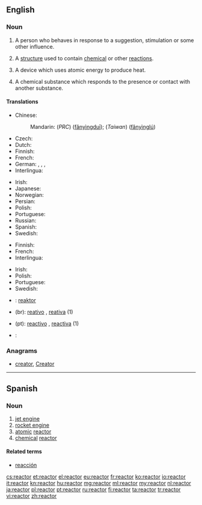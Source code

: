 ==English==

===Noun===
{{en-noun}}

# A person who behaves in response to a suggestion, stimulation or some other influence.
# {{context|industrial|lang=en}} A [[structure]] used to contain [[chemical]] or other [[reaction]]s.
# {{context|nuclear physics|lang=en}} A device which uses atomic energy to produce heat.
# {{context|chemistry|lang=en}} A chemical substance which responds to the presence or contact with another substance.

====Translations====
{{trans-top|a person who behaves in response to a suggestion, stimulation or some other influence}}
{{trans-mid}}
{{trans-bottom}}

{{trans-top|a device which uses atomic energy to produce heat}}
* Chinese:
*: Mandarin: (''PRC'') {{zh-ts|反應堆|反应堆}} ([[fǎnyìngduī]]); (''Taiwan'') {{zh-ts|反應爐|反应炉}} ([[fǎnyìnglú]])
* Czech: {{t-|cs|reaktor|m}}
* Dutch: {{t+|nl|reactor}}
* Finnish: {{t-|fi|reaktori}}
* French: {{t+|fr|réacteur}}
* German: {{t+|de|Reaktor|m}}, {{t+|de|Atomreaktor|m}}, {{t+|de|Meiler|m}}, {{t-|de|Atommeiler|m}}
* Interlingua: {{t-|ia|reactor}}
{{trans-mid}}
* Irish: {{t-|ga|imoibreoir|m}}
* Japanese: {{t-|ja|原子炉|tr=げんしろ, genshiro|sc=Jpan}}
* Norwegian: {{t-|no|reaktor}}
* Persian: {{t+|fa|رآکتور|tr=reâktor|sc=fa-Arab}}
* Polish: {{t+|pl|reaktor}}
* Portuguese: {{t|pt|reator|m}}
* Russian: {{t-|ru|ядерный реактор|m|tr=jádernyj reáktor|sc=Cyrl}}
* Spanish: {{t-|es|reactor|m}}
* Swedish: {{t-|sv|reaktor|c}}
{{trans-bottom}}

{{trans-top|a chemical substance which responds to the presence or contact with another substance}}
* Finnish: {{t-|fi|reaktori}}
* French: {{t+|fr|réactif}}
* Interlingua: {{t-|ia|reagente}}
{{trans-mid}}
* Irish: {{t-|ga|imoibreoir|m}}
* Polish: {{t+|pl|reagent}}
* Portuguese: {{t|pt|reagente|m}}
* Swedish: {{t-|sv|reagent|c}}
{{trans-bottom}}

{{checktrans-top}}
* {{ttbc|id}}: [[reaktor]]
* {{ttbc|pt}} (br): [[reativo]] {{m}}, [[reativa]] {{f}} (1)
* {{ttbc|pt}} (pt): [[reactivo]] {{m}}, [[reactiva]] {{f}} (1)
* {{ttbc|th}}: {{Thai|[[เตาปฏิกรณ์]]}}
{{trans-bottom}}

===Anagrams===
* [[creator#English|creator]], [[Creator#English|Creator]]

----

==Spanish==

===Noun===
{{es-noun|m|pl=reactores}}

# [[jet engine]]
# [[rocket engine]]
# [[atomic]] [[#English|reactor]]
# [[chemical]] [[#English|reactor]]

====Related terms====
* [[reacción]]

[[cs:reactor]]
[[et:reactor]]
[[el:reactor]]
[[eu:reactor]]
[[fr:reactor]]
[[ko:reactor]]
[[io:reactor]]
[[it:reactor]]
[[kn:reactor]]
[[hu:reactor]]
[[mg:reactor]]
[[ml:reactor]]
[[my:reactor]]
[[nl:reactor]]
[[ja:reactor]]
[[pl:reactor]]
[[pt:reactor]]
[[ru:reactor]]
[[fi:reactor]]
[[ta:reactor]]
[[tr:reactor]]
[[vi:reactor]]
[[zh:reactor]]